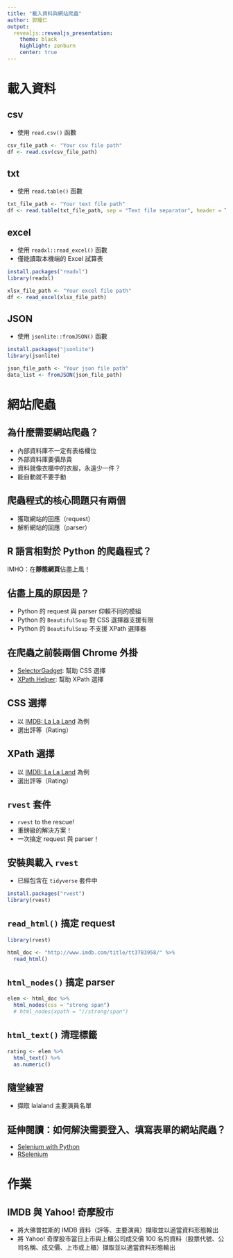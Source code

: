 ```yaml
---
title: "載入資料與網站爬蟲"
author: 郭耀仁
output: 
  revealjs::revealjs_presentation:
    theme: black
    highlight: zenburn
    center: true
---
```


# 載入資料

## csv

- 使用 `read.csv()` 函數

```r
csv_file_path <- "Your csv file path"
df <- read.csv(csv_file_path)
```

## txt

- 使用 `read.table()` 函數

```r
txt_file_path <- "Your text file path"
df <- read.table(txt_file_path, sep = "Text file separator", header = TRUE)
```

## excel

- 使用 `readxl::read_excel()` 函數
- 僅能讀取本機端的 Excel 試算表

```r
install.packages("readxl")
library(readxl)

xlsx_file_path <- "Your excel file path"
df <- read_excel(xlsx_file_path)
```

## JSON

- 使用 `jsonlite::fromJSON()` 函數

```r
install.packages("jsonlite")
library(jsonlite)

json_file_path <- "Your json file path"
data_list <- fromJSON(json_file_path)
```

# 網站爬蟲

## 為什麼需要網站爬蟲？

- 內部資料庫不一定有表格欄位
- 外部資料庫要價昂貴
- 資料就像衣櫃中的衣服，永遠少一件？
- 能自動就不要手動

## 爬蟲程式的核心問題只有兩個

- 獲取網站的回應（request）
- 解析網站的回應（parser）

## R 語言相對於 Python 的爬蟲程式？

IMHO：在**靜態網頁**佔盡上風！

## 佔盡上風的原因是？

- Python 的 request 與 parser 仰賴不同的模組
- Python 的 `BeautifulSoup` 對 CSS 選擇器支援有限
- Python 的 `BeautifulSoup` 不支援 XPath 選擇器

## 在爬蟲之前裝兩個 Chrome 外掛

- [SelectorGadget](https://chrome.google.com/webstore/detail/selectorgadget/mhjhnkcfbdhnjickkkdbjoemdmbfginb?hl=zh-TW): 幫助 CSS 選擇
- [XPath Helper](https://chrome.google.com/webstore/detail/xpath-helper/hgimnogjllphhhkhlmebbmlgjoejdpjl?hl=zh-TW): 幫助 XPath 選擇

## CSS 選擇

- 以 [IMDB: La La Land](http://www.imdb.com/title/tt3783958/) 為例
- 選出評等（Rating）

## XPath 選擇

- 以 [IMDB: La La Land](http://www.imdb.com/title/tt3783958/) 為例
- 選出評等（Rating）

## `rvest` 套件

- `rvest` to the rescue!
- 重磅級的解決方案！
- 一次搞定 request 與 parser！

## 安裝與載入 `rvest`

- 已經包含在 `tidyverse` 套件中

```r
install.packages("rvest")
library(rvest)
```

## `read_html()` 搞定 request

```r
library(rvest)

html_doc <- "http://www.imdb.com/title/tt3783958/" %>%
  read_html()
```

## `html_nodes()` 搞定 parser

```r
elem <- html_doc %>%
  html_nodes(css = "strong span")
  # html_nodes(xpath = "//strong/span")
```

## `html_text()` 清理標籤

```r
rating <- elem %>%
  html_text() %>%
  as.numeric()
```

## 隨堂練習

- 擷取 lalaland 主要演員名單

## 延伸閱讀：如何解決需要登入、填寫表單的網站爬蟲？

- [Selenium with Python](http://selenium-python.readthedocs.io/)
- [RSelenium](https://cran.r-project.org/web/packages/RSelenium/vignettes/RSelenium-basics.html)

# 作業

## IMDB 與 Yahoo! 奇摩股市

- 將大佛普拉斯的 IMDB 資料（評等、主要演員）擷取並以適當資料形態輸出
- 將 Yahoo! 奇摩股市當日上市與上櫃公司成交價 100 名的資料（股票代號、公司名稱、成交價、上市或上櫃）擷取並以適當資料形態輸出